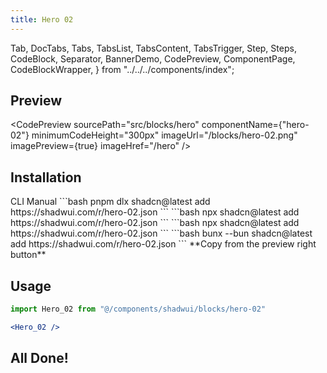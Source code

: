 ```yaml
---
title: Hero 02
---
```


  Tab,
  DocTabs,
  Tabs,
  TabsList,
  TabsContent,
  TabsTrigger,
  Step,
  Steps,
  CodeBlock,
  Separator,
  BannerDemo,
  CodePreview,
  ComponentPage,
  CodeBlockWrapper,
} from "../../../components/index";

## Preview

<CodePreview
  sourcePath="src/blocks/hero"
  componentName={"hero-02"}
  minimumCodeHeight="300px"
  imageUrl="/blocks/hero-02.png"
  imagePreview={true}
  imageHref="/hero"
/>

## Installation 
<Tabs defaultValue="cli">
  <TabsList className="pb-0 h-10 rounded-md bg-hidden">
    <TabsTrigger
      value="cli"
      className="relative rounded-t-sm px-2 py-0 data-[state=active]:text-chai data-[state=active]:shadow-none data-[state=active]:bg-hidden hover:cursor-pointer before:content-[''] before:absolute before:bottom-2.5 before:left-0 before:w-full before:h-[4px] before:bg-chai before:rounded-t-lg data-[state=active]:before:scale-x-100 before:scale-x-0 before:transition-transform before:duration-300"
    >
      CLI
    </TabsTrigger>
    <TabsTrigger
      value="manual"
      className="relative rounded-t-sm px-2 py-0 data-[state=active]:text-chai data-[state=active]:shadow-none data-[state=active]:bg-hidden hover:cursor-pointer before:content-[''] before:absolute before:bottom-2.5 before:left-0 before:w-full before:h-[4px] before:bg-chai before:rounded-t-lg data-[state=active]:before:scale-x-100 before:scale-x-0 before:transition-transform before:duration-300"
    >
      Manual
    </TabsTrigger>
  </TabsList>
  <Separator />
  <TabsContent value="cli" className="p-0 mt-0">
    <DocTabs items={["pnpm", "npm", "yarn", "bun"]}>
      <Tab value="pnpm">
        ```bash
        pnpm dlx shadcn@latest add https://shadwui.com/r/hero-02.json
        ```
      </Tab>
      <Tab value="npm">
        ```bash
        npx shadcn@latest add https://shadwui.com/r/hero-02.json
        ```
      </Tab>
      <Tab value="yarn">
        ```bash
        npx shadcn@latest add https://shadwui.com/r/hero-02.json
        ```
      </Tab>
      <Tab value="bun">
        ```bash
        bunx --bun shadcn@latest add https://shadwui.com/r/hero-02.json
        ```
      </Tab>
    </DocTabs>
  </TabsContent>

   
  <TabsContent value="manual" className="p-0 mt-0 flex items-center justify-center">
    **Copy from the preview right button**
  </TabsContent>

</Tabs>

## Usage
```jsx
import Hero_02 from "@/components/shadwui/blocks/hero-02"
```

```jsx
<Hero_02 />
```

## All Done!